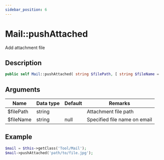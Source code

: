 ```yaml
---
sidebar_position: 6
---
```


# Mail::pushAttached

Add attachment file


## Description

```php
public self Mail::pushAttached( string $filePath, [ string $fileName = null ] )
```

## Arguments

| Name      | Data type | Default | Remarks                      |
| --------- | --------- | ------- | ---------------------------- |
| $filePath | string    |         | Attachment file path         |
| $fileName | string    | null    | Specified file name on email |


## Example

```php title="Controller"
$mail = $this->getClass('Tool/Mail');
$mail->pushAttached('path/to/file.jpg');
```
